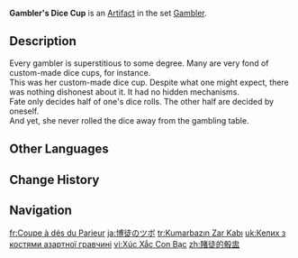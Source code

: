 {{Artifact Infobox
|image = Item Gambler's Dice Cup.png
|set   = Gambler
|piece = Goblet of Eonothem
}}
{{Description|This vessel was specially made for a single purpose. It has absolutely no secret compartments built into it.}}
'''Gambler's Dice Cup''' is an [[Artifact]] in the set [[Gambler]].

==Description==
Every gambler is superstitious to some degree. Many are very fond of custom-made dice cups, for instance.<br>This was her custom-made dice cup. Despite what one might expect, there was nothing dishonest about it. It had no hidden mechanisms.<br>Fate only decides half of one's dice rolls. The other half are decided by oneself.<br>And yet, she never rolled the dice away from the gambling table.

==Other Languages==
{{Other Languages
|en      = Gambler's Dice Cup
|zhs     = 赌徒的骰盅
|zhs_rm  = Dǔtú de Tóuzhōng
|zht     = 賭徒的骰盅
|zht_rm  = Dǔtú de Tóuzhōng
|zh_tl   = Gambler's Dice Cup
|ja      = 博徒のツボ
|ja_rm   = Bakuto no Tsubo
|ja_tl   = Gambler's Dice Cup
|ko      = 노름꾼의 주사위
|ko_rm   = Noreumkkun-ui Jusawi
|ko_tl   = Gambler's Dice
|es      = Cubilete de la Jugadora
|es_tl   = Gambler's Dice Cup
|fr      = Coupe à dés du Parieur
|fr_tl   = Dice Cup of the Gambler
|ru      = Стакан для костей азартного игрока
|ru_tl   = Gambler's Dice Cup
|th      = Gambler's Dice Cup
|vi      = Xúc Xắc Con Bạc
|vi_tl   = Gambler's Dice
|de      = Glücksspiel-Würfelbecher
|de_tl   = Gamble Dice Cup
|id      = Gambler's Dice Cup
|pt      = Copo de Dados do Apostador
|pt_tl   = 
|tr      = Kumarbazın Zar Kabı
|tr_tl   = Gambler's Dice Cup
|it      = Tazza per dadi della scommettitrice
|it_tl   = 
}}

==Change History==
{{Change History|1.0}}

==Navigation==
{{Artifact Set Navbox|Gambler}}

[[fr:Coupe à dés du Parieur]]
[[ja:博徒のツボ]]
[[tr:Kumarbazın Zar Kabı]]
[[uk:Келих з костями азартної гравчині]]
[[vi:Xúc Xắc Con Bạc]]
[[zh:賭徒的骰盅]]